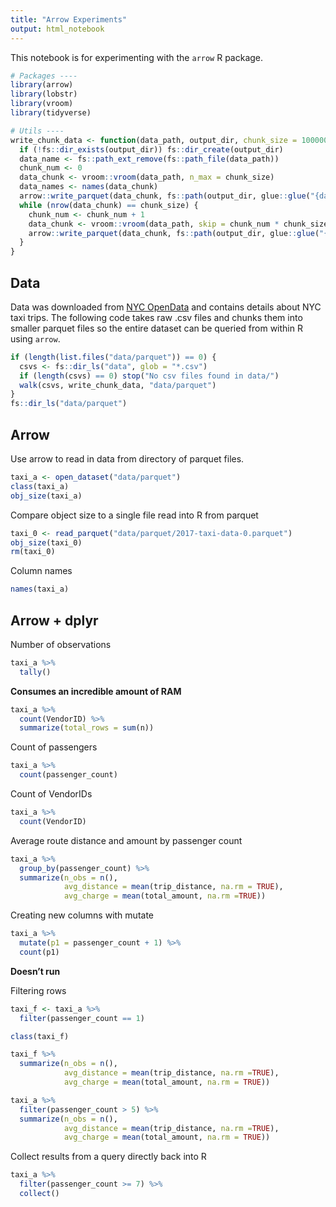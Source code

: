 ```yaml
---
title: "Arrow Experiments"
output: html_notebook
---
```


This notebook is for experimenting with the `arrow` R package.

```r
# Packages ----
library(arrow)
library(lobstr)
library(vroom)
library(tidyverse)

# Utils ----
write_chunk_data <- function(data_path, output_dir, chunk_size = 10000000) {
  if (!fs::dir_exists(output_dir)) fs::dir_create(output_dir)
  data_name <- fs::path_ext_remove(fs::path_file(data_path))
  chunk_num <- 0
  data_chunk <- vroom::vroom(data_path, n_max = chunk_size)
  data_names <- names(data_chunk)
  arrow::write_parquet(data_chunk, fs::path(output_dir, glue::glue("{data_name}-{chunk_num}.parquet")))
  while (nrow(data_chunk) == chunk_size) {
    chunk_num <- chunk_num + 1
    data_chunk <- vroom::vroom(data_path, skip = chunk_num * chunk_size, n_max = chunk_size, col_names = data_names)
    arrow::write_parquet(data_chunk, fs::path(output_dir, glue::glue("{data_name}-{chunk_num}.parquet")))
  }
}
```

## Data
Data was downloaded from [NYC OpenData](https://data.cityofnewyork.us/browse?q=taxi) and contains details about NYC taxi trips. The following code takes raw .csv files and chunks them into smaller parquet files so the entire dataset can be queried from within R using `arrow`.
```r
if (length(list.files("data/parquet")) == 0) {
  csvs <- fs::dir_ls("data", glob = "*.csv")
  if (length(csvs) == 0) stop("No csv files found in data/")
  walk(csvs, write_chunk_data, "data/parquet")
}  
fs::dir_ls("data/parquet")
```

## Arrow
Use arrow to read in data from directory of parquet files.
```r
taxi_a <- open_dataset("data/parquet")
class(taxi_a)
obj_size(taxi_a)
```

Compare object size to a single file read into R from parquet
```r
taxi_0 <- read_parquet("data/parquet/2017-taxi-data-0.parquet")
obj_size(taxi_0)
rm(taxi_0)
```

Column names
```r
names(taxi_a)
```

## Arrow + dplyr

Number of observations
```r
taxi_a %>% 
  tally()
```
**Consumes an incredible amount of RAM**

```r
taxi_a %>% 
  count(VendorID) %>% 
  summarize(total_rows = sum(n))
```

Count of passengers
```r
taxi_a %>% 
  count(passenger_count)
```

Count of VendorIDs
```r
taxi_a %>% 
  count(VendorID)
```

Average route distance and amount by passenger count
```r
taxi_a %>% 
  group_by(passenger_count) %>% 
  summarize(n_obs = n(),
            avg_distance = mean(trip_distance, na.rm = TRUE),
            avg_charge = mean(total_amount, na.rm =TRUE))
```

Creating new columns with mutate
```r
taxi_a %>% 
  mutate(p1 = passenger_count + 1) %>% 
  count(p1)
```
**Doesn't run**

Filtering rows
```r
taxi_f <- taxi_a %>% 
  filter(passenger_count == 1)

class(taxi_f)
```

```r
taxi_f %>% 
  summarize(n_obs = n(),
            avg_distance = mean(trip_distance, na.rm =TRUE),
            avg_charge = mean(total_amount, na.rm = TRUE))
```

```r
taxi_a %>% 
  filter(passenger_count > 5) %>% 
  summarize(n_obs = n(),
            avg_distance = mean(trip_distance, na.rm =TRUE),
            avg_charge = mean(total_amount, na.rm = TRUE))
```
Collect results from a query directly back into R
```r
taxi_a %>% 
  filter(passenger_count >= 7) %>% 
  collect()
```

